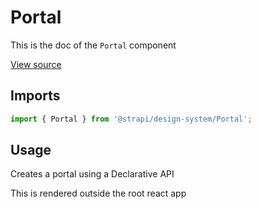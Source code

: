 <!--- Portal.stories.mdx --->


<Meta title="Design System/Technical Components/Portal" component={Portal} />

# Portal

This is the doc of the `Portal` component

[View source](https://github.com/strapi/design-system/tree/main/packages/strapi-design-system/src/Portal)

## Imports

```js
import { Portal } from '@strapi/design-system/Portal';
```

## Usage

Creates a portal using a Declarative API

<Canvas>
  <Story name="base">
    <Portal>
      <aside>
        <Typography>This is rendered outside the root react app</Typography>
      </aside>
    </Portal>
  </Story>
</Canvas>
